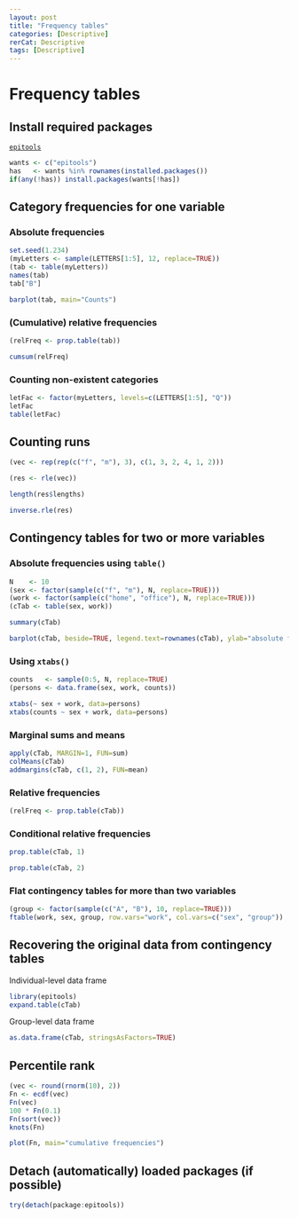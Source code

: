 ```yaml
---
layout: post
title: "Frequency tables"
categories: [Descriptive]
rerCat: Descriptive
tags: [Descriptive]
---
```


Frequency tables
=========================

Install required packages
-------------------------

[`epitools`](http://cran.r-project.org/package=epitools)

```r
wants <- c("epitools")
has   <- wants %in% rownames(installed.packages())
if(any(!has)) install.packages(wants[!has])
```

Category frequencies for one variable
-------------------------

### Absolute frequencies

```r
set.seed(1.234)
(myLetters <- sample(LETTERS[1:5], 12, replace=TRUE))
(tab <- table(myLetters))
names(tab)
tab["B"]
```

```r
barplot(tab, main="Counts")
```

### (Cumulative) relative frequencies

```r
(relFreq <- prop.table(tab))
```

```r
cumsum(relFreq)
```

### Counting non-existent categories

```r
letFac <- factor(myLetters, levels=c(LETTERS[1:5], "Q"))
letFac
table(letFac)
```

Counting runs
-------------------------

```r
(vec <- rep(rep(c("f", "m"), 3), c(1, 3, 2, 4, 1, 2)))
```

```r
(res <- rle(vec))
```

```r
length(res$lengths)
```

```r
inverse.rle(res)
```

Contingency tables for two or more variables
-------------------------

### Absolute frequencies using `table()`

```r
N    <- 10
(sex <- factor(sample(c("f", "m"), N, replace=TRUE)))
(work <- factor(sample(c("home", "office"), N, replace=TRUE)))
(cTab <- table(sex, work))
```

```r
summary(cTab)
```

```r
barplot(cTab, beside=TRUE, legend.text=rownames(cTab), ylab="absolute frequency")
```

### Using `xtabs()`

```r
counts   <- sample(0:5, N, replace=TRUE)
(persons <- data.frame(sex, work, counts))
```

```r
xtabs(~ sex + work, data=persons)
xtabs(counts ~ sex + work, data=persons)
```

### Marginal sums and means

```r
apply(cTab, MARGIN=1, FUN=sum)
colMeans(cTab)
addmargins(cTab, c(1, 2), FUN=mean)
```

### Relative frequencies

```r
(relFreq <- prop.table(cTab))
```

### Conditional relative frequencies

```r
prop.table(cTab, 1)
```

```r
prop.table(cTab, 2)
```

### Flat contingency tables for more than two variables

```r
(group <- factor(sample(c("A", "B"), 10, replace=TRUE)))
ftable(work, sex, group, row.vars="work", col.vars=c("sex", "group"))
```

Recovering the original data from contingency tables
-------------------------

Individual-level data frame

```r
library(epitools)
expand.table(cTab)
```

Group-level data frame

```r
as.data.frame(cTab, stringsAsFactors=TRUE)
```

Percentile rank
-------------------------

```r
(vec <- round(rnorm(10), 2))
Fn <- ecdf(vec)
Fn(vec)
100 * Fn(0.1)
Fn(sort(vec))
knots(Fn)
```

```r
plot(Fn, main="cumulative frequencies")
```

Detach (automatically) loaded packages (if possible)
-------------------------

```r
try(detach(package:epitools))
```

